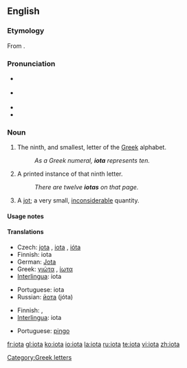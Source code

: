 {{see|Iota}}
{{letter_disp2|theta|&nbsp;&nbsp; [[image:Greek_uc_iota.png|20px]][[image:Greek_lc_iota.png|18px]] &nbsp;&nbsp; |kappa|γιώτα|Ι|ι}}
==English==

===Etymology===
From {{etyl|grc|en}} {{term|ἰῶτα|tr=iōta|lang=grc|sc=polytonic}}.

===Pronunciation===
* {{a|UK}} {{IPA|/aɪˈəʊtə/}}
* {{a|US}} {{IPA|/aɪˈoʊtə/}}
* {{audio|en-us-iota.ogg|Audio (US)}}
* {{rhymes|əʊtə}}

===Noun===
{{en-noun|s|-}}

# {{uncountable}} The ninth, and smallest, letter of the [[Greek]] alphabet.
#: ''As a Greek numeral, '''iota''' represents ten.''
# {{countable}} A printed instance of that ninth letter.
#: ''There are twelve '''iotas''' on that page.''
# {{countable}} A [[jot]]; a very small, [[inconsiderable]] quantity.

====Usage notes====
{{en-noun-note countable and uncountable senses}}

====Translations====
{{trans-top|Greek letter}}
* Czech: [[jota]] {{f}}, [[iota]] {{f}}, [[ióta]] {{f}}
* Finnish: iota
* German: [[Jota]] {{n}}
* Greek: [[γιώτα]] {{n}}, [[ίωτα]] {{n}}
* [[Interlingua]]: iota
{{trans-mid}}
* Portuguese: iota {{m}}
* Russian: [[йота]] (jóta) {{f}}
{{trans-bottom}}

{{trans-top|small amount}}
* Finnish: {{t|fi|hitunen}}, {{t|fi|hiven}}
* [[Interlingua]]: iota
{{trans-mid}}
* Portuguese: [[pingo]] {{m}}
{{trans-bottom}}

[[Category:Greek letters]]

[[fr:iota]]
[[gl:iota]]
[[ko:iota]]
[[io:iota]]
[[la:iota]]
[[ru:iota]]
[[te:iota]]
[[vi:iota]]
[[zh:iota]]
